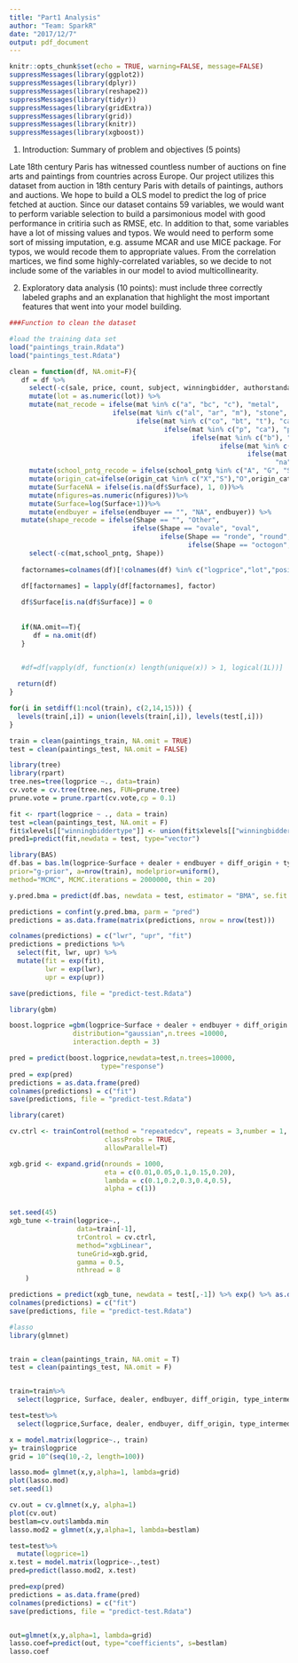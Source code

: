 ```yaml
---
title: "Part1 Analysis"
author: "Team: SparkR"
date: "2017/12/7"
output: pdf_document
---
```


```r
knitr::opts_chunk$set(echo = TRUE, warning=FALSE, message=FALSE)
suppressMessages(library(ggplot2))
suppressMessages(library(dplyr))
suppressMessages(library(reshape2))
suppressMessages(library(tidyr))
suppressMessages(library(gridExtra))
suppressMessages(library(grid))
suppressMessages(library(knitr))
suppressMessages(library(xgboost))
```

1. Introduction: Summary of problem and objectives (5 points)

Late 18th century Paris has witnessed countless number of auctions on fine arts and paintings from countries across Europe. Our project utilizes this dataset from auction in 18th century Paris with details of paintings, authors and auctions. 
We hope to build a OLS model to predict the log of price fetched at auction. Since our dataset contains 59 variables, we would want to perform variable selection to build a parsimonious model with good performance in critiria such as RMSE, etc. 
In addition to that, some variables have a lot of missing values and typos. We would need to perform some sort of missing imputation, e.g. assume MCAR and use MICE package. For typos, we would recode them to appropriate values.
From the correlation martices, we find some highly-correlated variables, so we decide to not include some of the variables in our model to aviod multicollinearity.

2. Exploratory data analysis (10 points): must include three correctly labeled graphs and an explanation that highlight the most important features that went into your model building.


```r
###Function to clean the dataset

#load the training data set
load("paintings_train.Rdata")
load("paintings_test.Rdata")

clean = function(df, NA.omit=F){
   df = df %>% 
     select(-c(sale, price, count, subject, winningbidder, authorstandard, authorstyle, author, Height_in, Width_in, Surface_Rect, Diam_in, winningbiddertype, Surface_Rnd,material,materialCat, Interm)) %>%
     mutate(lot = as.numeric(lot)) %>%
     mutate(mat_recode = ifelse(mat %in% c("a", "bc", "c"), "metal",
                          ifelse(mat %in% c("al", "ar", "m"), "stone",
                                ifelse(mat %in% c("co", "bt", "t"), "canvas",
                                       ifelse(mat %in% c("p", "ca"), "paper",
                                              ifelse(mat %in% c("b"), "wood",
                                                     ifelse(mat %in% c("o", "e", "v"), "other",
                                                            ifelse(mat %in% c("n/a", ""), "na",
                                                                   "na")))))))) %>%
     mutate(school_pntg_recode = ifelse(school_pntg %in% c("A", "G", "S"), "other",school_pntg)) %>%
     mutate(origin_cat=ifelse(origin_cat %in% c("X","S"),"O",origin_cat))%>%
     mutate(SurfaceNA = ifelse(is.na(df$Surface), 1, 0))%>%
     mutate(nfigures=as.numeric(nfigures))%>%
     mutate(Surface=log(Surface+1))%>%
     mutate(endbuyer = ifelse(endbuyer == "", "NA", endbuyer)) %>% 
   mutate(shape_recode = ifelse(Shape == "", "Other",
                               ifelse(Shape == "ovale", "oval",
                                      ifelse(Shape == "ronde", "round",
                                             ifelse(Shape == "octogon", "Other", Shape)))))%>% 
     select(-c(mat,school_pntg, Shape))
   
   factornames=colnames(df)[!colnames(df) %in% c("logprice","lot","position","Surface","nfigures")]
   
   df[factornames] = lapply(df[factornames], factor)

   df$Surface[is.na(df$Surface)] = 0
  
  
   if(NA.omit==T){
      df = na.omit(df)
   }


   #df=df[vapply(df, function(x) length(unique(x)) > 1, logical(1L))]
   
  return(df) 
}

for(i in setdiff(1:ncol(train), c(2,14,15))) {
  levels(train[,i]) = union(levels(train[,i]), levels(test[,i]))
}

train = clean(paintings_train, NA.omit = TRUE)
test = clean(paintings_test, NA.omit = FALSE)
```


```r
library(tree)
library(rpart)
tree.nes=tree(logprice ~., data=train)
cv.vote = cv.tree(tree.nes, FUN=prune.tree)
prune.vote = prune.rpart(cv.vote,cp = 0.1)

fit <- rpart(logprice ~ ., data = train)
test =clean(paintings_test, NA.omit = F)
fit$xlevels[["winningbiddertype"]] <- union(fit$xlevels[["winningbiddertype"]], levels(test$winningbiddertype))
pred1=predict(fit,newdata = test, type="vector")
```


```r
library(BAS)
df.bas = bas.lm(logprice~Surface + dealer + endbuyer + diff_origin + type_intermed + engraved + mat_recode+school_pntg_recode+paired + lrgfont + lands_sc + othgenre + discauth + othartist+still_life, data=train,
prior="g-prior", a=nrow(train), modelprior=uniform(),
method="MCMC", MCMC.iterations = 2000000, thin = 20)

y.pred.bma = predict(df.bas, newdata = test, estimator = "BMA", se.fit = TRUE, prediction = FALSE)

predictions = confint(y.pred.bma, parm = "pred")
predictions = as.data.frame(matrix(predictions, nrow = nrow(test)))

colnames(predictions) = c("lwr", "upr", "fit")
predictions = predictions %>% 
  select(fit, lwr, upr) %>% 
  mutate(fit = exp(fit),
         lwr = exp(lwr),
         upr = exp(upr))

save(predictions, file = "predict-test.Rdata")
```

```r
library(gbm)

boost.logprice =gbm(logprice~Surface + dealer + endbuyer + diff_origin + type_intermed + engraved + mat_recode+school_pntg_recode+paired + lrgfont + lands_sc + othgenre + discauth + othartist+still_life, data=train, 
                distribution="gaussian",n.trees =10000,
                interaction.depth = 3)

pred = predict(boost.logprice,newdata=test,n.trees=10000,
                       type="response")
pred = exp(pred)
predictions = as.data.frame(pred)
colnames(predictions) = c("fit")
save(predictions, file = "predict-test.Rdata")
```

```r
library(caret)

cv.ctrl <- trainControl(method = "repeatedcv", repeats = 3,number = 1,
                        classProbs = TRUE,
                        allowParallel=T)

xgb.grid <- expand.grid(nrounds = 1000,
                        eta = c(0.01,0.05,0.1,0.15,0.20),
                        lambda = c(0.1,0.2,0.3,0.4,0.5),
                        alpha = c(1))


set.seed(45)
xgb_tune <-train(logprice~.,
                 data=train[-1],
                 trControl = cv.ctrl,
                 method="xgbLinear",
                 tuneGrid=xgb.grid,
                 gamma = 0.5,
                 nthread = 8
    )

predictions = predict(xgb_tune, newdata = test[,-1]) %>% exp() %>% as.data.frame()
colnames(predictions) = c("fit")
save(predictions, file = "predict-test.Rdata")
```


```r
#lasso
library(glmnet)


train = clean(paintings_train, NA.omit = T)
test = clean(paintings_test, NA.omit = F)


train=train%>%
  select(logprice, Surface, dealer, endbuyer, diff_origin, type_intermed ,engraved , mat_recode,school_pntg_recode,paired , lrgfont ,lands_sc ,othgenre ,discauth, othartist,still_life,SurfaceNA,peasant,mytho)

test=test%>%
  select(logprice,Surface, dealer, endbuyer, diff_origin, type_intermed ,engraved , mat_recode,school_pntg_recode,paired , lrgfont ,lands_sc ,othgenre ,discauth, othartist,still_life,SurfaceNA,peasant,mytho)

x = model.matrix(logprice~., train)
y= train$logprice
grid = 10^(seq(10,-2, length=100))

lasso.mod= glmnet(x,y,alpha=1, lambda=grid)
plot(lasso.mod)
set.seed(1)

cv.out = cv.glmnet(x,y, alpha=1)
plot(cv.out)
bestlam=cv.out$lambda.min
lasso.mod2 = glmnet(x,y,alpha=1, lambda=bestlam)

test=test%>%
  mutate(logprice=1)
x.test = model.matrix(logprice~.,test)
pred=predict(lasso.mod2, x.test)

pred=exp(pred)
predictions = as.data.frame(pred)
colnames(predictions) = c("fit")
save(predictions, file = "predict-test.Rdata")


out=glmnet(x,y,alpha=1, lambda=grid)
lasso.coef=predict(out, type="coefficients", s=bestlam)
lasso.coef

```

